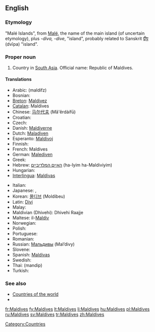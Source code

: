 ==English==

===Etymology===
"Malé Islands", from [[Malé]], the name of the main island (of uncertain etymology), plus ''-diva, -dive'', "island", probably related to Sanskrit [[द्वीप]] (dvīpa) "island".

===Proper noun===
{{en-proper noun}} {{p}}

# Country in [[South Asia]]. Official name: Republic of Maldives.

====Translations====
{{trans-top|country in South Asia}}
* Arabic: {{Arab|[[مالديفز]]}} (maldifz)
* Bosnian: {{t-|bs|Maldivi|m|p}}
* [[Breton]]: [[Maldivez]]
* [[Catalan]]: Maldives
* Chinese: [[马尔代夫]] (Mǎ'ěrdàifū)
* Croatian: {{t-|hr|Maldivi|m|p}}
* Czech: {{t-|cs|Maledivy|p}}
* Danish: [[Maldiverne]]
* Dutch: [[Maladiven]]
* Esperanto: [[Maldivoj]]
* Finnish: {{t+|fi|Malediivit}}
* French: Maldives {{f|p}}
* German: [[Malediven]]
* Greek: {{t+|el|Μαλδίβες|f|p|tr=Maldíves|sc=Grek}}
* Hebrew: [[האיים המלדיביים]] (ha-Iyim ha-Maldiviyim)
* Hungarian: {{t+|hu|Maldív-szigetek}}
* [[Interlingua]]: [[Maldivas]]
{{trans-mid}}
* Italian: {{t-|it|Maldive}}
* Japanese: {{t+|ja|モルディブ|tr=Morudibu|sc=Jpan}}, {{t-|ja|モルジブ|tr=morujibu|sc=Jpan}}
* Korean: [[몰디브]] (Moldibeu)
* Latin: [[Divi]]
* Malay: {{t-|ms|Maldives|xs=Malay}}
* Maldivian (Dhivehi): Dhivehi Raajje
* Maltese: il-[[Maldiv]]
* Norwegian: {{t-|no|Maldivene}}
* Polish: {{t+|pl|Malediwy}}
* Portuguese: {{t+|pt|Maldivas|f|p}}
* Romanian: {{t-|ro|Maldive|f|p}}
* Russian: [[Мальдивы]] (Mal’divy) {{f|p}}
* Slovene: {{t+|sl|Maldivi|m|p}}
* Spanish: [[Maldivas]] {{f|p}}
* Swedish: {{t+|sv|Maldiverna|c}}
* Thai: {{Thai|[[มัลดีฟส์]]}} (mandip)
* Turkish: {{t+|tr|Maldivler}}
{{trans-bottom}}

===See also===
* [[Appendix:Countries of the world|Countries of the world]]
* {{pedialite}}

[[Category:Countries]]

[[fr:Maldives]]
[[fy:Maldives]]
[[lt:Maldives]]
[[li:Maldives]]
[[hu:Maldives]]
[[pl:Maldives]]
[[ru:Maldives]]
[[sv:Maldives]]
[[tr:Maldives]]
[[zh:Maldives]]